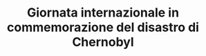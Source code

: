 ---
title: "Giornata internazionale in commemorazione del disastro di Chernobyl"
description: "Il 26 aprile 1986, durante un test di sicurezza, una serie di errori di procedura portò all'esplosione del quarto reattore della centrale nucleare di Chernobyl, situata nell'allora Unione Sovietica. L'incidente rilasciò nell'atmosfera grandi quantità di materiale radioattivo, segnando il più grave disastro nella storia dell’energia nucleare. Per mantenere viva la memoria di questa tragedia, nel 2016 l’Assemblea Generale delle Nazioni Unite ha istituito la Giornata Internazionale della Memoria del Disastro di Chernobyl."
---